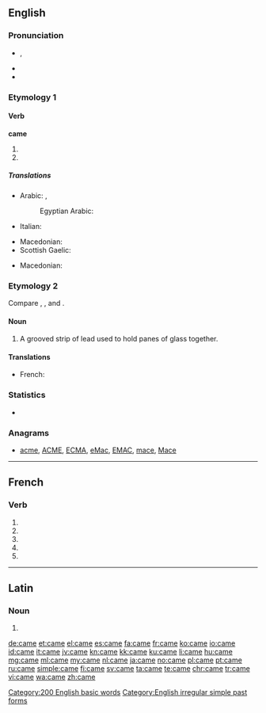 {{also|camé}}
==English==
{{wikipedia|Came (disambiguation)}}

===Pronunciation===
* {{IPA|/keɪm/}}, {{X-SAMPA|/keIm/}}
* {{audio|en-us-came.ogg|Audio (US)}}
* {{rhymes|eɪm}}

===Etymology 1===

====Verb====
'''came'''

# {{en-simple past of|come}}
# {{en-simple past of|cum}}

=====Translations=====
{{trans-top|simple past of come}}
* Arabic: {{t-|ar|جاء|m|tr=dʒa'|sc=Arab}}, {{t+|ar|اتى|m|tr=ata|sc=Arab}}
*: Egyptian Arabic: {{tø|arz|جيه|m|tr=ge|sc=Arab}}
* Italian: {{t+|it|venuto|m}}
{{trans-mid}}
* Macedonian: {{t-|mk|дојде|tr=dójde|sc=Cyrl}}
* Scottish Gaelic: {{t-|gd|thàinig}}
{{trans-bottom}}

{{trans-top|simple past of cum}}
* Macedonian: {{t-|mk|сврши|tr=sv'rši|sc=Cyrl}}
{{trans-mid}}
{{trans-bottom}}

===Etymology 2===
Compare {{etyl|sco|-}} {{term|came|lang=sco||comb}}, {{term|caim|lang=sco||comb}}, and {{etyl|enm|-}} {{term|camet|lang=enm||silver}}.

====Noun====
{{en-noun}}

# A grooved strip of lead used to hold panes of glass together.

====Translations====
{{trans-top|A grooved strip of lead}}
{{trans-mid}}
* French: {{t|fr|plomb|m}}
{{trans-bottom}}

===Statistics===
* {{rank|those|own|old|106|came|men|come|without}}

===Anagrams===
* [[acme#English|acme]], [[ACME#English|ACME]], [[ECMA#English|ECMA]], [[eMac#English|eMac]], [[EMAC#English|EMAC]], [[mace#English|mace]], [[Mace#English|Mace]]

[[Category:200 English basic words]]
[[Category:English irregular simple past forms]]

----

==French==

===Verb===
{{fr-verb-form}}

# {{conjugation of|camer||1|s|pres|ind|lang=fr}}
# {{conjugation of|camer||3|s|pres|ind|lang=fr}}
# {{conjugation of|camer||1|s|pres|sub|lang=fr}}
# {{conjugation of|camer||1|s|pres|sub|lang=fr}}
# {{conjugation of|camer||2|s|imp|lang=fr}}

----

==Latin==

===Noun===
{{la-noun-form|cāme}}

# {{inflection of|camus|cāmus|voc|s|lang=la}}

[[de:came]]
[[et:came]]
[[el:came]]
[[es:came]]
[[fa:came]]
[[fr:came]]
[[ko:came]]
[[io:came]]
[[id:came]]
[[it:came]]
[[jv:came]]
[[kn:came]]
[[kk:came]]
[[ku:came]]
[[li:came]]
[[hu:came]]
[[mg:came]]
[[ml:came]]
[[my:came]]
[[nl:came]]
[[ja:came]]
[[no:came]]
[[pl:came]]
[[pt:came]]
[[ru:came]]
[[simple:came]]
[[fi:came]]
[[sv:came]]
[[ta:came]]
[[te:came]]
[[chr:came]]
[[tr:came]]
[[vi:came]]
[[wa:came]]
[[zh:came]]
